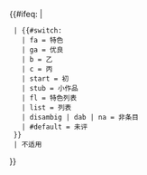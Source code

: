 {{#ifeq: {{NAMESPACE}} | {{ns:1}}
  | {{#switch: {{lc: {{{class}}} }}
    | fa = 特色
    | ga = 优良
    | b = 乙
    | c = 丙
    | start = 初
    | stub = 小作品
    | fl = 特色列表
    | list = 列表
    | disambig | dab | na = 非条目
    | #default = 未评
  }}
  | 不适用
}}